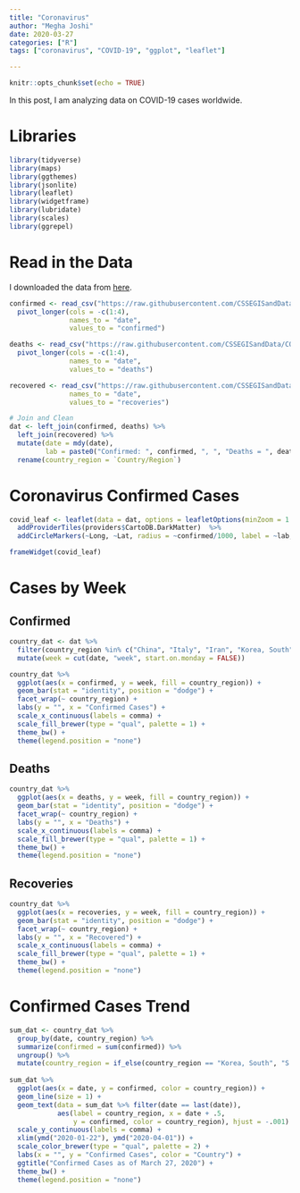 ```yaml
---
title: "Coronavirus"
author: "Megha Joshi"
date: 2020-03-27
categories: ["R"]
tags: ["coronavirus", "COVID-19", "ggplot", "leaflet"]

---
```


```r
knitr::opts_chunk$set(echo = TRUE)
```

In this post, I am analyzing data on COVID-19 cases worldwide. 

# Libraries

```r
library(tidyverse)
library(maps)
library(ggthemes)
library(jsonlite)
library(leaflet)
library(widgetframe)
library(lubridate)
library(scales)
library(ggrepel)
```


# Read in the Data

I downloaded the data from [here](https://github.com/CSSEGISandData/COVID-19).

```r
confirmed <- read_csv("https://raw.githubusercontent.com/CSSEGISandData/COVID-19/master/csse_covid_19_data/csse_covid_19_time_series/time_series_covid19_confirmed_global.csv") %>%
  pivot_longer(cols = -c(1:4),
               names_to = "date",
               values_to = "confirmed")

deaths <- read_csv("https://raw.githubusercontent.com/CSSEGISandData/COVID-19/master/csse_covid_19_data/csse_covid_19_time_series/time_series_covid19_deaths_global.csv") %>%
  pivot_longer(cols = -c(1:4),
               names_to = "date",
               values_to = "deaths")

recovered <- read_csv("https://raw.githubusercontent.com/CSSEGISandData/COVID-19/master/csse_covid_19_data/csse_covid_19_time_series/time_series_covid19_recovered_global.csv") %>% pivot_longer(cols = -c(1:4),
               names_to = "date",
               values_to = "recoveries")

# Join and Clean 
dat <- left_join(confirmed, deaths) %>%
  left_join(recovered) %>%
  mutate(date = mdy(date),
         lab = paste0("Confirmed: ", confirmed, ", ", "Deaths = ", deaths, ", ", "Recovered: ", recoveries)) %>%
  rename(country_region = `Country/Region`)
```


# Coronavirus Confirmed Cases

```r
covid_leaf <- leaflet(data = dat, options = leafletOptions(minZoom = 1.5)) %>% 
  addProviderTiles(providers$CartoDB.DarkMatter)  %>%
  addCircleMarkers(~Long, ~Lat, radius = ~confirmed/1000, label = ~lab, fillOpacity = .2)

frameWidget(covid_leaf)
```


# Cases by Week

## Confirmed 

```r
country_dat <- dat %>%
  filter(country_region %in% c("China", "Italy", "Iran", "Korea, South", "Spain", "US")) %>%
  mutate(week = cut(date, "week", start.on.monday = FALSE))

country_dat %>%
  ggplot(aes(x = confirmed, y = week, fill = country_region)) +
  geom_bar(stat = "identity", position = "dodge") + 
  facet_wrap(~ country_region) +
  labs(y = "", x = "Confirmed Cases") + 
  scale_x_continuous(labels = comma) +
  scale_fill_brewer(type = "qual", palette = 1) + 
  theme_bw() +
  theme(legend.position = "none")
```

## Deaths

```r
country_dat %>%
  ggplot(aes(x = deaths, y = week, fill = country_region)) +
  geom_bar(stat = "identity", position = "dodge") + 
  facet_wrap(~ country_region) +
  labs(y = "", x = "Deaths") + 
  scale_x_continuous(labels = comma) +
  scale_fill_brewer(type = "qual", palette = 1) + 
  theme_bw() +
  theme(legend.position = "none")
```

## Recoveries

```r
country_dat %>%
  ggplot(aes(x = recoveries, y = week, fill = country_region)) +
  geom_bar(stat = "identity", position = "dodge") + 
  facet_wrap(~ country_region) +
  labs(y = "", x = "Recovered") + 
  scale_x_continuous(labels = comma) +
  scale_fill_brewer(type = "qual", palette = 1) + 
  theme_bw() +
  theme(legend.position = "none")
```

# Confirmed Cases Trend

```r
sum_dat <- country_dat %>%
  group_by(date, country_region) %>%
  summarize(confirmed = sum(confirmed)) %>%
  ungroup() %>%
  mutate(country_region = if_else(country_region == "Korea, South", "S. Korea", country_region))
  
sum_dat %>%  
  ggplot(aes(x = date, y = confirmed, color = country_region)) +
  geom_line(size = 1) +
  geom_text(data = sum_dat %>% filter(date == last(date)), 
            aes(label = country_region, x = date + .5, 
                y = confirmed, color = country_region), hjust = -.001) +
  scale_y_continuous(labels = comma) +
  xlim(ymd("2020-01-22"), ymd("2020-04-01")) + 
  scale_color_brewer(type = "qual", palette = 2) + 
  labs(x = "", y = "Confirmed Cases", color = "Country") + 
  ggtitle("Confirmed Cases as of March 27, 2020") +
  theme_bw() +
  theme(legend.position = "none")
  
```

